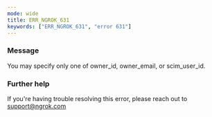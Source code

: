 ```yaml
---
mode: wide
title: ERR_NGROK_631
keywords: ["ERR_NGROK_631", "error 631"]
---
```



### Message

You may specify only one of owner_id, owner_email, or scim_user_id.

<ErrorDetails />

### Further help

If you're having trouble resolving this error, please reach out to [support@ngrok.com](mailto:support@ngrok.com?subject=Help%20with%20ERR_NGROK_631)
